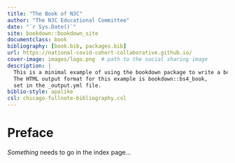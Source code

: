```yaml
---
title: "The Book of N3C"
author: "The N3C Educational Committee"
date: "`r Sys.Date()`"
site: bookdown::bookdown_site
documentclass: book
bibliography: [book.bib, packages.bib]
url: https://national-covid-cohort-collaborative.github.io/
cover-image: images/logo.png  # path to the social sharing image
description: |
  This is a minimal example of using the bookdown package to write a book.
  The HTML output format for this example is bookdown::bs4_book,
  set in the _output.yml file.
biblio-style: apalike
csl: chicago-fullnote-bibliography.csl
---
```






# Preface

*Something* needs to go in the index page...
